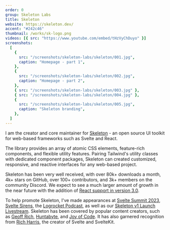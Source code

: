 ```yaml
---
order: 0
group: Skeleton Labs
title: Skeleton
website: https://skeleton.dev/
accent: "#242c46"
thumbnail: /works/sk-logo.png
videos: [{ src: "https://www.youtube.com/embed/tHzVyChDuyo" }]
screenshots:
  [
    {
      src: "/screenshots/skeleton-labs/skeleton/001.jpg",
      caption: "Homepage - part 1",
    },
    {
      src: "/screenshots/skeleton-labs/skeleton/002.jpg",
      caption: "Homepage - part 2",
    },
    { src: "/screenshots/skeleton-labs/skeleton/003.jpg" },
    { src: "/screenshots/skeleton-labs/skeleton/004.jpg" },
    {
      src: "/screenshots/skeleton-labs/skeleton/005.jpg",
      caption: "Skeleton branding",
    },
  ]
---
```



I am the creator and core maintainer for [Skeleton](https://github.com/skeletonlabs/skeleton) - an open source UI toolkit for web-based frameworks such as Svelte and React.

The library provides an array of atomic CSS elements, feature-rich components, and flexible utility features. Pairing Tailwind's utility classes with dedicated component packages, Skeleton can created customized, responsive, and reactive interfaces for any web-based project.

Skeleton has been very well received, with over 80k+ downloads a month, 4k+ stars on GitHub, over 100+ contributors, and 3k+ members on the community Discord. We expect to see a much larger amount of growth in the near future with the addition of [React support in version 3.0](https://github.com/skeletonlabs/skeleton/discussions/2375).

To help promote Skeleton, I've made appearances at [Svelte Summit 2023](https://www.youtube.com/watch?v=KxK9iA1ktlU), [Svelte Sirens](https://www.youtube.com/watch?v=2OnJYCXJPK4), the [Logrocket Podcast](https://podrocket.logrocket.com/skeleton?ref=skeleton.ghost.io), as well as our [Skeleton v1 Launch Livestream](https://www.youtube.com/playlist?list=PLJtgPDPrJYAuDISpNrarLCjVInKknDCcA). Skeleton has been covered by popular content creators, such as [Geoff Rich](https://www.youtube.com/watch?v=MaF8kRbHbi0), [Huntabyte](https://www.youtube.com/watch?v=P_A0qQ7AuK8), and [Joy of Code](https://www.youtube.com/watch?v=O0mNU0maItY). It has also garnered recognition from [Rich Harris](https://twitter.com/Rich_Harris/status/1654883813078474755), the creator of Svelte and SvelteKit.
